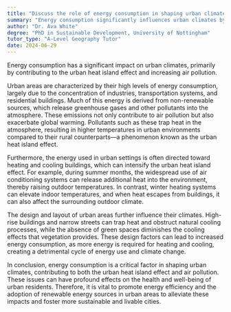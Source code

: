 ```yaml
---
title: "Discuss the role of energy consumption in shaping urban climates"
summary: "Energy consumption significantly influences urban climates by contributing to the urban heat island effect and air pollution."
author: "Dr. Ava White"
degree: "PhD in Sustainable Development, University of Nottingham"
tutor_type: "A-Level Geography Tutor"
date: 2024-06-29
---
```


Energy consumption has a significant impact on urban climates, primarily by contributing to the urban heat island effect and increasing air pollution.

Urban areas are characterized by their high levels of energy consumption, largely due to the concentration of industries, transportation systems, and residential buildings. Much of this energy is derived from non-renewable sources, which release greenhouse gases and other pollutants into the atmosphere. These emissions not only contribute to air pollution but also exacerbate global warming. Pollutants such as these trap heat in the atmosphere, resulting in higher temperatures in urban environments compared to their rural counterparts—a phenomenon known as the urban heat island effect.

Furthermore, the energy used in urban settings is often directed toward heating and cooling buildings, which can intensify the urban heat island effect. For example, during summer months, the widespread use of air conditioning systems can release additional heat into the environment, thereby raising outdoor temperatures. In contrast, winter heating systems can elevate indoor temperatures, and when heat escapes from buildings, it can also affect the surrounding outdoor climate.

The design and layout of urban areas further influence their climates. High-rise buildings and narrow streets can trap heat and obstruct natural cooling processes, while the absence of green spaces diminishes the cooling effects that vegetation provides. These design factors can lead to increased energy consumption, as more energy is required for heating and cooling, creating a detrimental cycle of energy use and climate change.

In conclusion, energy consumption is a critical factor in shaping urban climates, contributing to both the urban heat island effect and air pollution. These issues can have profound effects on the health and well-being of urban residents. Therefore, it is vital to promote energy efficiency and the adoption of renewable energy sources in urban areas to alleviate these impacts and foster more sustainable and livable cities.
    